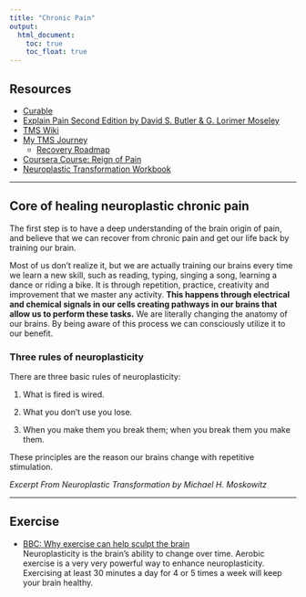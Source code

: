```yaml
---
title: "Chronic Pain"
output: 
  html_document:
    toc: true
    toc_float: true
---
```


## Resources

- [Curable](https://apps.apple.com/us/app/curable/id1325784379)
- [Explain Pain Second Edition by David S. Butler & G. Lorimer Moseley](https://www.noigroup.com/product/explain-pain-second-edition/)
- [TMS Wiki](https://www.tmswiki.org)
- [My TMS Journey](https://mytmsjourney.com)
  - [Recovery Roadmap](https://mytmsjourney.com/recovery-journey-roadmap/)
- [Coursera Course: Reign of Pain](https://www.coursera.org/learn/reign-of-pain/)
- [Neuroplastic Transformation Workbook](https://www.integrativepain.com/general-7)

***

## Core of healing neuroplastic chronic pain

The first step is to have a deep understanding of the brain origin of pain, and believe that we can recover from chronic pain and get our life back by training our brain.  

Most of us don’t realize it, but we are actually training our brains every time we learn a new skill, such as reading, typing, singing a song, learning a dance or riding a bike. It is through repetition, practice, creativity and improvement that we master any activity. **This happens through electrical and chemical signals in our cells creating pathways in our brains that allow us to perform these tasks.** We are literally changing the anatomy of our brains. By being aware of this process we can consciously utilize it to our benefit.

### Three rules of neuroplasticity

There are three basic rules of neuroplasticity:

1. What is fired is wired.

2. What you don’t use you lose.

3. When you make them you break them; when you break them you make them.

These principles are the reason our brains change with repetitive stimulation.

*Excerpt From Neuroplastic Transformation by Michael H. Moskowitz*

***

## Exercise

- [BBC: Why exercise can help sculpt the brain](https://www.bbc.com/reel/playlist/brain-hacks?vpid=p0gh541h)  
  Neuroplasticity is the brain's ability to change over time. Aerobic exercise is a very very powerful way to enhance neuroplasticity. Exercising at least 30 minutes a day for 4 or 5 times a week will keep your brain healthy.

